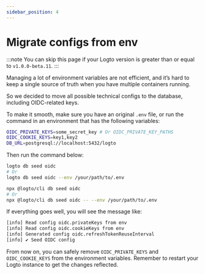 ```yaml
---
sidebar_position: 4
---
```



# Migrate configs from env

:::note
You can skip this page if your Logto version is greater than or equal to `v1.0.0-beta.11`.
:::

Managing a lot of environment variables are not efficient, and it’s hard to keep a single source of truth when you have multiple containers running.

So we decided to move all possible technical configs to the database, including OIDC-related keys.

To make it smooth, make sure you have an original `.env` file, or run the command in an environment that has the following variables:

```bash
OIDC_PRIVATE_KEYS=some_secret_key # Or OIDC_PRIVATE_KEY_PATHS
OIDC_COOKIE_KEYS=key1,key2
DB_URL=postgresql://localhost:5432/logto
```

Then run the command below:

<Tabs groupId="cmd">

  <TabItem value="cli" label="CLI">

```bash
logto db seed oidc
# Or
logto db seed oidc --env /your/path/to/.env
```

  </TabItem>
  <TabItem value="npx" label="npx">

```bash
npx @logto/cli db seed oidc
# Or
npx @logto/cli db seed oidc -- --env /your/path/to/.env
```

  </TabItem>

</Tabs>

If everything goes well, you will see the message like:

```bash
[info] Read config oidc.privateKeys from env
[info] Read config oidc.cookieKeys from env
[info] Generated config oidc.refreshTokenReuseInterval
[info] ✔ Seed OIDC config
```

From now on, you can safely remove `OIDC_PRIVATE_KEYS` and `OIDC_COOKIE_KEYS` from the environment variables. Remember to restart your Logto instance to get the changes reflected.
